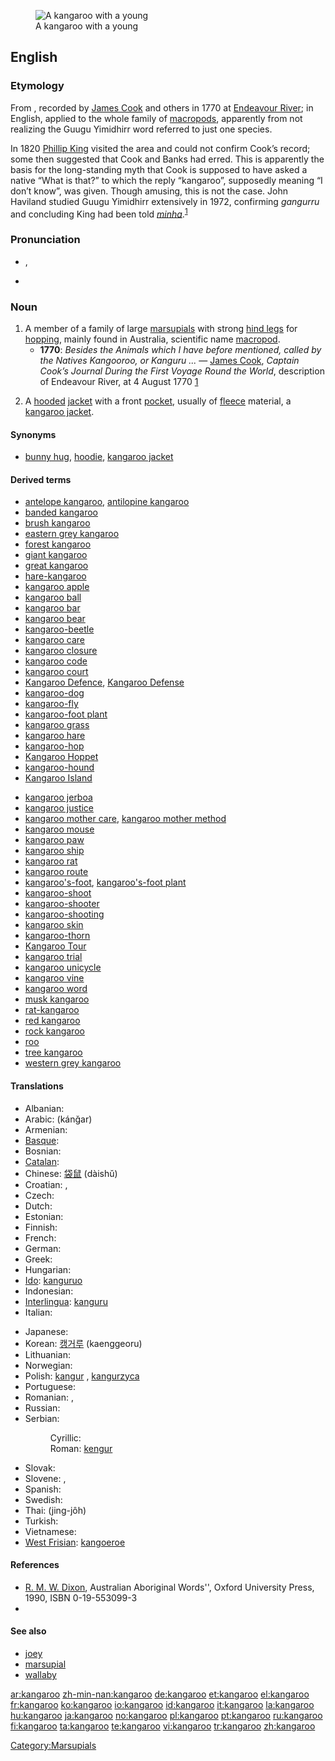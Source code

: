 {{wikipedia}}
[[Image:Kangaroo and joey03.jpg|thumb|A kangaroo with a young]]
==English==

===Etymology===
From {{etyl|kky|en}} {{term|gangurru|lang=kky}}, recorded by [[w:James Cook|James Cook]] and others in 1770 at [[w:Endeavour River|Endeavour River]]; in English, applied to the whole family of [[macropod]]s, apparently from not realizing the Guugu Yimidhirr word referred to just one species.<!--not etymological info: (And the pronunciation anglicized.)-->

In 1820 [[w:Phillip King|Phillip King]] visited the area and could not confirm Cook’s record; some then suggested that Cook and Banks had erred. This is apparently the basis for the long-standing myth that Cook is supposed to have asked a native “What is that?” to which the reply “kangaroo”, supposedly meaning “I don’t know”, was given. Though amusing, this is not the case. John Haviland studied Guugu Yimidhirr extensively in 1972, confirming ''gangurru'' and concluding King had been told ''[[minha]]''.<sup>[[#References|1]]</sup>

===Pronunciation===
* {{IPA|/ˌkæŋgəˈru/}}, {{SAMPA|/%k{Ng@"ru/}}
* {{audio|en-us-kangaroo.ogg|Audio (US)}}

===Noun===
{{en-noun}}

# A member of a family of large [[marsupial]]s with strong [[hind leg]]s for [[hop]]ping, mainly found in Australia, scientific name [[macropod]].
#* '''1770''': ''Besides the Animals which I have before mentioned, called by the Natives Kangooroo, or Kanguru ...'' &mdash; [[w:James Cook|James Cook]], ''Captain Cook’s Journal During the First Voyage Round the World'', description of Endeavour River, at 4 August 1770 [http://www.gutenberg.org/etext/8106]
# {{Canada|attributive}} A [[hood]]ed [[jacket]] with a front [[pocket]], usually of [[fleece]] material, a [[kangaroo jacket]].

====Synonyms====
* {{sense|jacket}} [[bunny hug]], [[hoodie]], [[kangaroo jacket]]

====Derived terms====
{{rel-top}}
* [[antelope kangaroo]], [[antilopine kangaroo]]
* [[banded kangaroo]]
* [[brush kangaroo]]
* [[eastern grey kangaroo]]
* [[forest kangaroo]]
* [[giant kangaroo]]
* [[great kangaroo]]
* [[hare-kangaroo]]
* [[kangaroo apple]]
* [[kangaroo ball]]
* [[kangaroo bar]]
* [[kangaroo bear]]
* [[kangaroo-beetle]]
* [[kangaroo care]]
* [[kangaroo closure]]
* [[kangaroo code]]
* [[kangaroo court]]
* [[Kangaroo Defence]], [[Kangaroo Defense]]
* [[kangaroo-dog]]
* [[kangaroo-fly]]
* [[kangaroo-foot plant]]
* [[kangaroo grass]]
* [[kangaroo hare]]
* [[kangaroo-hop]]<!--verb-->
* [[w:Kangaroo Hoppet|Kangaroo Hoppet]]
* [[kangaroo-hound]]
* [[w:Kangaroo Island|Kangaroo Island]]
{{rel-mid}}
* [[kangaroo jerboa]]
* [[kangaroo justice]]
* [[kangaroo mother care]], [[kangaroo mother method]]
* [[kangaroo mouse]]
* [[kangaroo paw]]
* [[kangaroo ship]]
* [[kangaroo rat]]
* [[kangaroo route]]
* [[kangaroo's-foot]], [[kangaroo's-foot plant]]
* [[kangaroo-shoot]]
* [[kangaroo-shooter]]
* [[kangaroo-shooting]]
* [[kangaroo skin]]
* [[kangaroo-thorn]]
* [[Kangaroo Tour]]
* [[kangaroo trial]]
* [[kangaroo unicycle]]
* [[kangaroo vine]]
* [[kangaroo word]]
* [[musk kangaroo]]
* [[rat-kangaroo]]
* [[red kangaroo]]
* [[rock kangaroo]]
* [[roo]]<!--terms derived from "roo" are to be given on the page for "roo"-->
* [[tree kangaroo]]
* [[western grey kangaroo]]
{{rel-bottom}}

====Translations====
{{trans-top|marsupial}}
* Albanian: {{t|sq|kangur}} {{g|Albanian}}
* Arabic: {{Arab|[[كنغر]]}} (kánğar) {{m}}
* Armenian: {{t|hy|կենգուրու|tr=kenguru}}
* [[Basque]]: {{t|eu|kanguru}}
* Bosnian: {{t-|bs|kengur|m}}
* [[Catalan]]: {{t|ca|cangur|m}}
* Chinese: [[袋鼠]] (dàishǔ)
* Croatian: {{t|hr|klokan|m}}, {{t|hr|klokanica|f}}
* Czech: {{t-|cs|klokan|m}}
* Dutch: {{t+|nl|kangoeroe|m}}
* Estonian: {{t-|et|känguru}}
* Finnish: {{t+|fi|kenguru}}
* French: {{t+|fr|kangourou|m}}
* German: {{t+|de|Känguru|n}}
* Greek: {{t-|el|καγκουelρό|n|tr=kangouró|sc=Grek}}
* Hungarian: {{t+|hu|kenguru}}
* [[Ido]]: [[kanguruo]]
* Indonesian: {{t|id|kanguru}}
* [[Interlingua]]: [[kanguru]]
* Italian: {{t+|it|canguro|m}}
{{trans-mid}}
* Japanese: {{t+|ja|カンガルー|tr=kangarū|sc=Jpan}}
* Korean: [[캥거루]] (kaenggeoru)
* Lithuanian: {{t|lt|kengūra|f}}
* Norwegian: {{t+|no|kenguru|m}}
* Polish: [[kangur]] {{m}}, [[kangurzyca]] {{f}}
* Portuguese: {{t+|pt|canguru|m}}
* Romanian: {{t|ro|cangur|m}}, {{t|ro|cangură|f}}
* Russian: {{t+|ru|кенгуру|m|tr=kenguru|sc=Cyrl}}
* Serbian:
*: Cyrillic: {{t|sr|кенгур|m}}
*: Roman: [[kengur]] {{m}}
* Slovak: {{t-|sk|klokan|m}}
* Slovene: {{t+|sl|kenguru|m}}, {{t+|sl|klokan|m}}
* Spanish: {{t+|es|canguro|m}}
* Swedish: {{t+|sv|känguru|c}}
* Thai: {{Thai|[[จิงโจ้]]}} (jing-jôh)
* Turkish: {{t+|tr|kanguru}}
* Vietnamese: {{t-|vi|canguru|xs=Vietnamese}}
* [[West Frisian]]: [[kangoeroe]] {{m}}
{{trans-bottom}}

====References====
* [[w:R. M. W. Dixon|R. M. W. Dixon]], Australian Aboriginal Words'', Oxford University Press, 1990, ISBN 0-19-553099-3
* {{R:Canadian Oxford 2004}}

====See also====
* [[joey]]
* [[marsupial]]
* [[wallaby]]

[[Category:Marsupials]]

[[ar:kangaroo]]
[[zh-min-nan:kangaroo]]
[[de:kangaroo]]
[[et:kangaroo]]
[[el:kangaroo]]
[[fr:kangaroo]]
[[ko:kangaroo]]
[[io:kangaroo]]
[[id:kangaroo]]
[[it:kangaroo]]
[[la:kangaroo]]
[[hu:kangaroo]]
[[ja:kangaroo]]
[[no:kangaroo]]
[[pl:kangaroo]]
[[pt:kangaroo]]
[[ru:kangaroo]]
[[fi:kangaroo]]
[[ta:kangaroo]]
[[te:kangaroo]]
[[vi:kangaroo]]
[[tr:kangaroo]]
[[zh:kangaroo]]